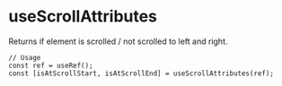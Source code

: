 
<Meta title="hooks/useScrollAttributes" />

# useScrollAttributes

Returns if element is scrolled / not scrolled to left and right.

```
// Usage
const ref = useRef();
const [isAtScrollStart, isAtScrollEnd] = useScrollAttributes(ref);
```

<Story name="primary">
  <Demo />
</Story>
